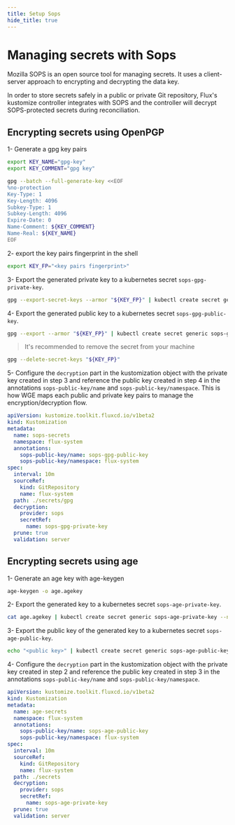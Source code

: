 ```yaml
---
title: Setup Sops
hide_title: true
---
```



# Managing secrets with Sops

Mozilla SOPS is an open source tool for managing secrets. It uses a client-server approach to encrypting and decrypting the data key.

In order to store secrets safely in a public or private Git repository, Flux's kustomize controller integrates with SOPS and the controller will decrypt SOPS-protected secrets during reconciliation.

## Encrypting secrets using OpenPGP

1- Generate a gpg key pairs

```bash
export KEY_NAME="gpg-key"
export KEY_COMMENT="gpg key"

gpg --batch --full-generate-key <<EOF
%no-protection
Key-Type: 1
Key-Length: 4096
Subkey-Type: 1
Subkey-Length: 4096
Expire-Date: 0
Name-Comment: ${KEY_COMMENT}
Name-Real: ${KEY_NAME}
EOF
```

2- export the key pairs fingerprint in the shell
```bash
export KEY_FP="<key pairs fingerprint>"
```

3- Export the generated private key to a kubernetes secret `sops-gpg-private-key`.

```bash
gpg --export-secret-keys --armor "${KEY_FP}" | kubectl create secret generic sops-gpg-private-key --namespace=flux-system --from-file=sops.asc=/dev/stdin
```

4- Export the generated public key to a kubernetes secret `sops-gpg-public-key`.

```bash
gpg --export --armor "${KEY_FP}" | kubectl create secret generic sops-gpg-public-key --namespace=flux-system --from-file=sops.asc=/dev/stdin
```

> It's recommended to remove the secret from your machine

```bash
gpg --delete-secret-keys "${KEY_FP}"
```


5- Configure the `decryption` part in the kustomization object with the private key created in step 3 and reference the public key created in step 4 in the annotations `sops-public-key/name` and `sops-public-key/namespace`. This is how WGE maps each public and private key pairs to manage the encryption/decryption flow.

```yaml
apiVersion: kustomize.toolkit.fluxcd.io/v1beta2
kind: Kustomization
metadata:
  name: sops-secrets
  namespace: flux-system
  annotations:
    sops-public-key/name: sops-gpg-public-key
    sops-public-key/namespace: flux-system
spec:
  interval: 10m
  sourceRef:
    kind: GitRepository
    name: flux-system
  path: ./secrets/gpg
  decryption:
    provider: sops
    secretRef:
      name: sops-gpg-private-key
  prune: true
  validation: server
```

## Encrypting secrets using age


1- Generate an age key with age-keygen

```bash
age-keygen -o age.agekey
```

2- Export the generated key to a kubernetes secret `sops-age-private-key`.

```bash
cat age.agekey | kubectl create secret generic sops-age-private-key --namespace=flux-system --from-file=age.agekey=/dev/stdin
```

3- Export the public key of the generated key to a kubernetes secret `sops-age-public-key`.

```bash
echo "<public key>" | kubectl create secret generic sops-age-public-key --namespace=flux-system --from-file=age.agekey=/dev/stdin
```

4- Configure the `decryption` part in the kustomization object with the private key created in step 2 and reference the public key created in step 3 in the annotations `sops-public-key/name` and `sops-public-key/namespace`.

```yaml
apiVersion: kustomize.toolkit.fluxcd.io/v1beta2
kind: Kustomization
metadata:
  name: age-secrets
  namespace: flux-system
  annotations:
    sops-public-key/name: sops-age-public-key
    sops-public-key/namespace: flux-system
spec:
  interval: 10m
  sourceRef:
    kind: GitRepository
    name: flux-system
  path: ./secrets
  decryption:
    provider: sops
    secretRef:
      name: sops-age-private-key
  prune: true
  validation: server
```